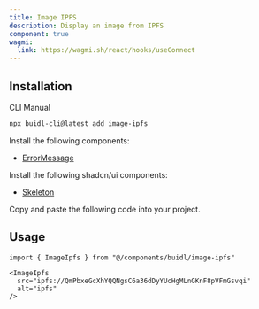 ```yaml
---
title: Image IPFS
description: Display an image from IPFS
component: true
wagmi:
  link: https://wagmi.sh/react/hooks/useConnect
---
```


<ComponentPreview
  name="image-ipfs-demo"
  className="[&_.preview>[data-orientation=vertical]]:sm:max-w-[70%]"
/>

## Installation

<Tabs defaultValue="cli">

<TabsList>
  <TabsTrigger value="cli">CLI</TabsTrigger>
  <TabsTrigger value="manual">Manual</TabsTrigger>
</TabsList>

<TabsContent value="cli">

```bash
npx buidl-cli@latest add image-ipfs
```

</TabsContent>

<TabsContent value="manual">

<Steps>

<Step>Install the following components:</Step>

- [ErrorMessage](/docs/components/error-message)

<Step>Install the following shadcn/ui components:</Step>

- [Skeleton](https://ui.shadcn.com/docs/components/skeleton)

<Step>Copy and paste the following code into your project.</Step>

<ComponentSource name="image-ipfs" />

</Steps>

</TabsContent>

</Tabs>

## Usage

```tsx
import { ImageIpfs } from "@/components/buidl/image-ipfs"
```

```tsx
<ImageIpfs
  src="ipfs://QmPbxeGcXhYQQNgsC6a36dDyYUcHgMLnGKnF8pVFmGsvqi"
  alt="ipfs"
/>
```
